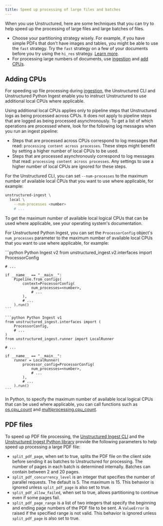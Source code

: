 ```yaml
---
title: Speed up processing of large files and batches
---
```


When you use Unstructured, here are some techniques that you can try to help speed up the processing of large files and large batches of files.

- Choose your partitioning strategy wisely. For example, if you have simple PDFs that don't have images and tables, you might be able to use the `fast` strategy. Try the `fast` strategy on a few of your documents before you try using the `hi_res` strategy. [Learn more](/ingestion/ingest-configuration/partition-configuration).
- For processing large numbers of documents, use [ingestion](/ingestion/overview) and [add CPUs](#adding-cpus).

## Adding CPUs

For speeding up file processing during [ingestion](/ingestion/overview), the Unstructured CLI and Unstructured Python Ingest enable you to instruct Unstructured to use additional local CPUs where applicable. 

Using additional local CPUs applies only to pipeline steps that Unstructured logs as being processed across CPUs. It does not apply to pipeline steps that are logged as being processed asynchronously. To get a list of which operations are processed where, look for the following log messages when you run an ingest pipeline:

- Steps that are processed across CPUs correspond to log messages that read: `processing content across processes`. These steps might benefit by setting a higher number of local CPUs to be used.
- Steps that are processed asynchronously correspond to log messages that read: `processing content across processes`. Any settings to use a higher number of local CPUs are ignored for these steps.

For the Unstructured CLI, you can set `--num-processes` to the maximum number of available local CPUs that you want to use where applicable, for example:

```bash
unstructured-ingest \
  local \
    --num-processes <number>
    # ...
```

To get the maximum number of available local logical CPUs that can be used where applicable, see your operating system's documentation.

For Unstructured Python Ingest, you can set the `ProcessorConfig` object's `num_processes` parameter to the maximum number of available local CPUs that you want to use where applicable, for example:

<CodeGroup>
    ```python Python Ingest v2
    from unstructured_ingest.v2.interfaces import ProcessorConfig

    # ...

    if __name__ == "__main__":
        Pipeline.from_configs(
            context=ProcessorConfig(
                num_processes=<number>,
                # ...  
            ),
            # ...
        ).run()
    ```

    ```python Python Ingest v1
    from unstructured_ingest.interfaces import (
        ProcessorConfig,
        # ...
    )
    from unstructured_ingest.runner import LocalRunner

    # ...

    if __name__ == "__main__":
        runner = LocalRunner(
            processor_config=ProcessorConfig(
                num_processes=<number>,
                # ...
            ),
            # ...
        ).run()
    ```
</CodeGroup>

In Python, to specify the maximum number of available local logical CPUs that can be used where applicable, you can call functions such as [os.cpu_count](https://docs.python.org/3/library/os.html#os.cpu_count) and [multiprocessing.cpu_count](https://docs.python.org/3/library/multiprocessing.html#multiprocessing.cpu_count).

## PDF files

To speed up PDF file processing, the [Unstructured Ingest CLI](/ingestion/overview#unstructured-ingest-cli) and the [Unstructured Ingest Python library](/ingestion/python-ingest) provide the following parameters to help speed up processing a large PDF file:

- `split_pdf_page`, when set to true, splits the PDF file on the client side before sending it as batches to Unstructured for processing. The number of pages in each batch is determined internally. Batches can contain between 2 and 20 pages.
- `split_pdf_concurrency_level` is an integer that specifies the number of parallel requests. The default is 5. The maximum is 15. This behavior is ignored unless `split_pdf_page` is also set to true.
- `split_pdf_allow_failed`, when set to true, allows partitioning to continue even if some pages fail.
- `split_pdf_page_range` is a list of two integers that specify the beginning and ending page numbers of the PDF file to be sent. A `ValueError` is raised if the specified range is not valid. This behavior is ignored unless `split_pdf_page` is also set to true.
